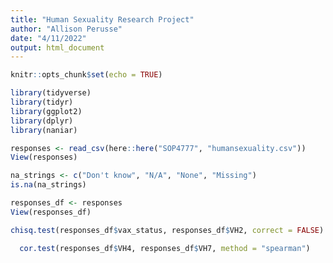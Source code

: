 ```yaml
---
title: "Human Sexuality Research Project"
author: "Allison Perusse"
date: "4/11/2022"
output: html_document
---
```


```r
knitr::opts_chunk$set(echo = TRUE)
```
```r
library(tidyverse)
library(tidyr)
library(ggplot2)
library(dplyr)
library(naniar)
```

```r
responses <- read_csv(here::here("SOP4777", "humansexuality.csv"))
View(responses)
```
```r
na_strings <- c("Don't know", "N/A", "None", "Missing")
is.na(na_strings)

responses_df <- responses 
View(responses_df)
```


```r
chisq.test(responses_df$vax_status, responses_df$VH2, correct = FALSE)
```

```r
  cor.test(responses_df$VH4, responses_df$VH7, method = "spearman")

```

```r
```
